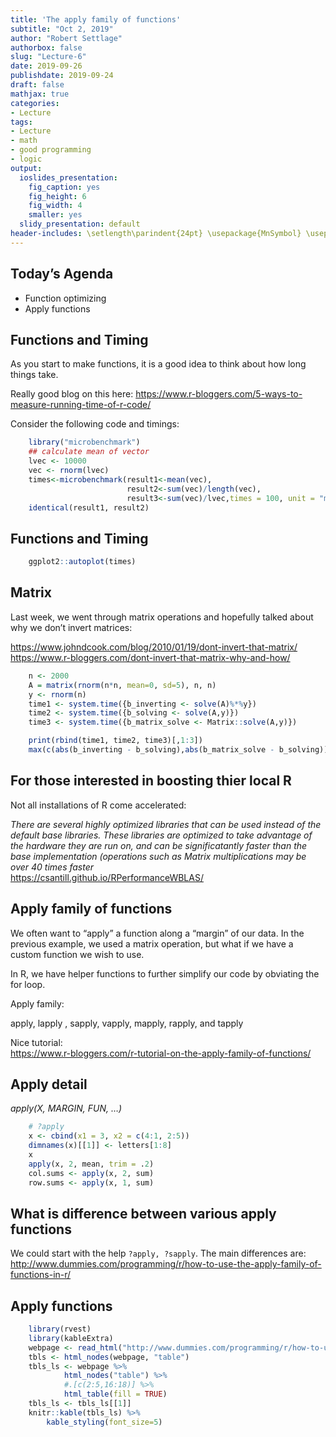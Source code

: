 ```yaml
---
title: 'The apply family of functions'
subtitle: "Oct 2, 2019"
author: "Robert Settlage"
authorbox: false
slug: "Lecture-6"
date: 2019-09-26
publishdate: 2019-09-24
draft: false
mathjax: true
categories:
- Lecture
tags:
- Lecture
- math
- good programming
- logic
output:
  ioslides_presentation:
    fig_caption: yes
    fig_height: 6
    fig_width: 4
    smaller: yes
  slidy_presentation: default
header-includes: \setlength\parindent{24pt} \usepackage{MnSymbol} \usepackage{mathrsfs}
---
```


## Today's Agenda

- Function optimizing  
- Apply functions
    
## Functions and Timing

As you start to make functions, it is a good idea to think about how long things take.

Really good blog on this here:  <https://www.r-bloggers.com/5-ways-to-measure-running-time-of-r-code/>

Consider the following code and timings:

```r

    library("microbenchmark")
    ## calculate mean of vector
    lvec <- 10000
    vec <- rnorm(lvec)
    times<-microbenchmark(result1<-mean(vec),
                          result2<-sum(vec)/length(vec),
                          result3<-sum(vec)/lvec,times = 100, unit = "ms")
    identical(result1, result2)
```

## Functions and Timing

```r
    ggplot2::autoplot(times)
```

## Matrix

Last week, we went through matrix operations and hopefully talked about why we don't invert matrices:

<https://www.johndcook.com/blog/2010/01/19/dont-invert-that-matrix/>
<https://www.r-bloggers.com/dont-invert-that-matrix-why-and-how/>

```r
    
    n <- 2000
    A = matrix(rnorm(n*n, mean=0, sd=5), n, n)
    y <- rnorm(n)
    time1 <- system.time({b_inverting <- solve(A)%*%y})
    time2 <- system.time({b_solving <- solve(A,y)})
    time3 <- system.time({b_matrix_solve <- Matrix::solve(A,y)})

    print(rbind(time1, time2, time3)[,1:3])
    max(c(abs(b_inverting - b_solving),abs(b_matrix_solve - b_solving)))
```

## For those interested in boosting thier local R

Not all installations of R come accelerated:  

*There are several highly optimized libraries that can be used instead of the default base libraries. These libraries are optimized to take advantage of the hardware they are run on, and can be significatantly faster than the base implementation (operations such as Matrix multiplications may be over 40 times faster*  
<https://csantill.github.io/RPerformanceWBLAS/>

## Apply family of functions

We often want to "apply" a function along a "margin" of our data.  In the previous example, we used a matrix operation, but what if we have a custom function we wish to use.

In R, we have helper functions to further simplify our code by obviating the for loop.

Apply family:

apply, lapply , sapply, vapply, mapply, rapply, and tapply

Nice tutorial:  
<https://www.r-bloggers.com/r-tutorial-on-the-apply-family-of-functions/>

## Apply detail

*apply(X, MARGIN, FUN, ...)*

```r
    # ?apply
    x <- cbind(x1 = 3, x2 = c(4:1, 2:5))
    dimnames(x)[[1]] <- letters[1:8]
    x
    apply(x, 2, mean, trim = .2)
    col.sums <- apply(x, 2, sum)
    row.sums <- apply(x, 1, sum)

```

## What is difference between various apply functions

We could start with the help `?apply, ?sapply`. The main differences are:  
 <http://www.dummies.com/programming/r/how-to-use-the-apply-family-of-functions-in-r/>
 
## Apply functions

```r

    library(rvest)
    library(kableExtra)
    webpage <- read_html("http://www.dummies.com/programming/r/how-to-use-the-apply-family-of-functions-in-r/")
    tbls <- html_nodes(webpage, "table")
    tbls_ls <- webpage %>%
            html_nodes("table") %>%
            #.[c(2:5,16:18)] %>%
            html_table(fill = TRUE)
    tbls_ls <- tbls_ls[[1]]
    knitr::kable(tbls_ls) %>% 
        kable_styling(font_size=5)
```
